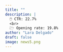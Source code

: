```yaml
---
title: ""
description: |
  🖱️ CTR: 22.7%
  <br>
  🗁 Opening rate: 19.8%
author: "Lara Delgado"
draft: false
image: news5.png
---
```

